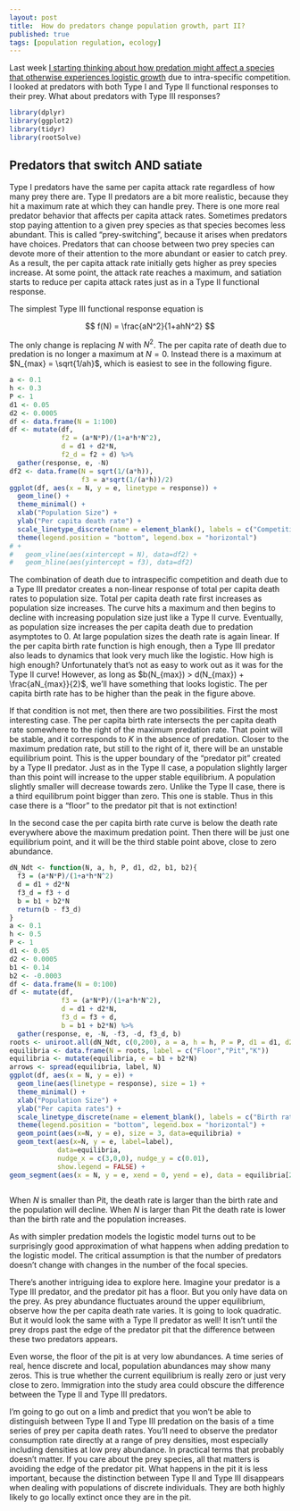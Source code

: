 ```yaml
--- 
layout: post 
title:  How do predators change population growth, part II? 
published: true 
tags: [population regulation, ecology] 
---
```


Last week [I starting thinking about how predation might affect a species that otherwise experiences logistic growth](http://atyre2.github.io/2016/05/18/per-capita-growth-and-predators.html) due to intra-specific competition. I looked at predators with both Type I and Type II functional responses to their prey. What about predators with Type III responses?

```r
library(dplyr)
library(ggplot2)
library(tidyr)
library(rootSolve)
```

## Predators that switch AND satiate

Type I predators have the same per capita attack rate regardless of how many prey there are. Type II predators are a bit more realistic, because they hit a maximum rate at which they can handle prey. There is one more real predator behavior that affects per capita attack rates. Sometimes predators stop paying attention to a given prey species as that species becomes less abundant. This is called "prey-switching", because it arises when predators have choices. Predators that can choose between two prey species can devote more of their attention to the more abundant or easier to catch prey. As a result, the per capita attack rate initially gets higher as prey species increase. At some point, the attack rate reaches a maximum, and satiation starts to reduce per capita attack rates just as in a Type II functional response.

The simplest Type III functional response equation is 

$$
  f(N) = \frac{aN^2}{1+ahN^2}
$$

The only change is replacing $N$ with $N^2$. The per capita rate of death due to predation is no longer a maximum at $N = 0$. Instead there is a maximum at $N_{max} = \sqrt{1/ah}$, which is easiest to see in the following figure. 

```r
a <- 0.1
h <- 0.3
P <- 1
d1 <- 0.05
d2 <- 0.0005
df <- data.frame(N = 1:100)
df <- mutate(df,
             f2 = (a*N*P)/(1+a*h*N^2),
             d = d1 + d2*N,
             f2_d = f2 + d) %>%
  gather(response, e, -N)
df2 <- data.frame(N = sqrt(1/(a*h)),
                  f3 = a*sqrt(1/(a*h))/2)
ggplot(df, aes(x = N, y = e, linetype = response)) + 
  geom_line() + 
  theme_minimal() + 
  xlab("Population Size") + 
  ylab("Per capita death rate") + 
  scale_linetype_discrete(name = element_blank(), labels = c("Competition","Predation","Competition + Predation")) + 
  theme(legend.position = "bottom", legend.box = "horizontal") 
# +
#   geom_vline(aes(xintercept = N), data=df2) + 
#   geom_hline(aes(yintercept = f3), data=df2)
```

The combination of death due to intraspecific competition and death due to a Type III predator creates a non-linear response of total per capita death rates to population size. Total per capita death rate first increases as population size increases. The curve hits a maximum and then begins to decline with increasing population size just like a Type II curve. Eventually, as population size increases the per capita death due to predation asymptotes to 0. At large population sizes the death rate is again linear. If the per capita birth rate function is high enough, then a Type III predator also leads to dynamics that look very much like the logistic. How high is high enough? Unfortunately that's not as easy to work out as it was for the Type II curve! 
However, as long as $b(N_{max}) > d(N_{max}) + \frac{aN_{max}}{2}$, we'll have something that looks logistic. The per capita birth rate has to be higher than the peak in the figure above.

If that condition is not met, then there are two possibilities. First the most interesting case. The per capita birth rate intersects the per capita death rate somewhere to the right of the maximum predation rate. That point will be stable, and it corresponds to $K$ in the absence of predation. Closer to the maximum predation rate, but still to the right of it, there will be an unstable equilibrium point. This is the upper boundary of the "predator pit" created by a Type II predator. Just as in the Type II case, a population slightly larger than this point will increase to the upper stable equilibrium. A population slightly smaller will decrease towards zero. Unlike the Type II case, there is a third equilibrum point bigger than zero. This one is stable. Thus in this case there is a "floor" to the predator pit that is not extinction!

In the second case the per capita birth rate curve is below the death rate everywhere above the maximum predation point. Then there will be just one equilibrium point, and it will be the third stable point above, close to zero abundance. 


```r
dN_Ndt <- function(N, a, h, P, d1, d2, b1, b2){
  f3 = (a*N*P)/(1+a*h*N^2)
  d = d1 + d2*N
  f3_d = f3 + d
  b = b1 + b2*N 
  return(b - f3_d)
}
a <- 0.1
h <- 0.5
P <- 1
d1 <- 0.05
d2 <- 0.0005
b1 <- 0.14
b2 <- -0.0003
df <- data.frame(N = 0:100)
df <- mutate(df,
             f3 = (a*N*P)/(1+a*h*N^2),
             d = d1 + d2*N,
             f3_d = f3 + d,
             b = b1 + b2*N) %>%
  gather(response, e, -N, -f3, -d, f3_d, b)
roots <- uniroot.all(dN_Ndt, c(0,200), a = a, h = h, P = P, d1 = d1, d2 = d2, b1 = b1, b2 = b2 )
equilibria <- data.frame(N = roots, label = c("Floor","Pit","K"))
equilibria <- mutate(equilibria, e = b1 + b2*N)
arrows <- spread(equilibria, label, N)
ggplot(df, aes(x = N, y = e)) + 
  geom_line(aes(linetype = response), size = 1) + 
  theme_minimal() + 
  xlab("Population Size") + 
  ylab("Per capita rates") + 
  scale_linetype_discrete(name = element_blank(), labels = c("Birth rate", "Death rate")) + 
  theme(legend.position = "bottom", legend.box = "horizontal") + 
  geom_point(aes(x=N, y = e), size = 3, data=equilibria) + 
  geom_text(aes(x=N, y = e, label=label), 
            data=equilibria,
            nudge_x = c(3,0,0), nudge_y = c(0.01),
            show.legend = FALSE) + 
geom_segment(aes(x = N, y = e, xend = 0, yend = e), data = equilibria[2,],arrow = arrow(length = unit(0.5,"cm")))
  
```

When $N$ is smaller than Pit, the death rate is larger than the birth rate and the population will decline. When $N$ is larger than Pit the death rate is lower than the birth rate and the population increases. 

As with simpler predation models the logistic model turns out to be surprisingly good approximation of what happens when adding predation to the logistic model. The critical assumption is that the number of predators doesn't change with changes in the number of the focal species. 

There's another intriguing idea to explore here. Imagine your predator is a Type III predator, and the predator pit has a floor. But you only have data on the prey. As prey abundance fluctuates around the upper equilibrium, observe how the per capita death rate varies. It is going to look quadratic. But it would look the same with a Type II predator as well! It isn't until the prey drops past the edge of the predator pit that the difference between these two predators appears. 

Even worse, the floor of the pit is at very low abundances. A time series of real, hence discrete and local, population abundances may show many zeros. This is true whether the current equilibrium is really zero or just very close to zero. Immigration into the study area could obscure the difference between the Type II and Type III predators.  

I'm going to go out on a limb and predict that you won't be able to distinguish between Type II and Type III predation on the basis of a time series of prey per capita death rates. You'll need to observe the predator consumption rate directly at a range of prey densities, most especially including densities at low prey abundance. In practical terms that probably doesn't matter. If you care about the prey species, all that matters is avoiding the edge of the predator pit. What happens in the pit it is less important, because the distinction between Type II and Type III disappears when dealing with populations of discrete individuals. They are both highly likely to go locally extinct once they are in the pit. 
